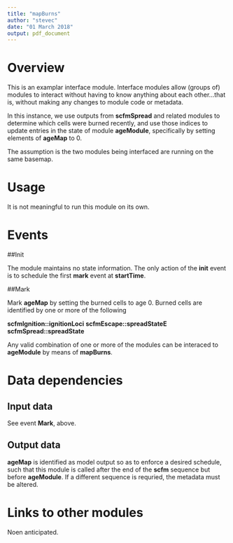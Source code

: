 ```yaml
---
title: "mapBurns"
author: "stevec"
date: "01 March 2018"
output: pdf_document
---
```


# Overview

This is an examplar interface module. Interface modules allow (groups of) modules to interact without having to know anything about each other...that is, without making any changes to module code or metadata.

In this instance, we use outputs from __scfmSpread__ and related modules to determine which cells were burned recently, and use those indices to update entries in the state of module __ageModule__, specifically by setting elements of __ageMap__ to 0.

The assumption is the two modules being interfaced are running on the same basemap. 

# Usage

It is not meaningful to run this module on its own.

# Events

##Init

The module maintains no state information. The only action of the __init__ event is to schedule the first __mark__ event at __startTime__.

##Mark

Mark __ageMap__ by setting the burned cells to age 0. Burned cells are identified by one or more of the following

__scfmIgnition::ignitionLoci__
__scfmEscape::spreadStateE__
__scfmSpread::spreadState__

Any valid combination of one or more of the modules can be interaced to __ageModule__ by means of __mapBurns__.

# Data dependencies

## Input data

See event __Mark__, above. 

## Output data

__ageMap__ is identified as model output so as to enforce a desired schedule, such that this module is called after the end of the __scfm__ sequence but before __ageModule__. If a different sequence is requried, the metadata must be altered.

# Links to other modules

Noen anticipated. 

